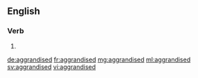 ==English==

===Verb===
{{head|en}}

# {{en-past of|aggrandise}}

[[de:aggrandised]]
[[fr:aggrandised]]
[[mg:aggrandised]]
[[ml:aggrandised]]
[[sv:aggrandised]]
[[vi:aggrandised]]